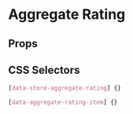 

# Aggregate Rating

<Canvas>
  <Story id="molecules-aggregate-rating--aggregate-rating" />
</Canvas>

## Props

<ArgsTable of={AggregateRating} />

## CSS Selectors

```css
[data-store-aggregate-rating] {}

[data-aggregate-rating-item] {}
```
